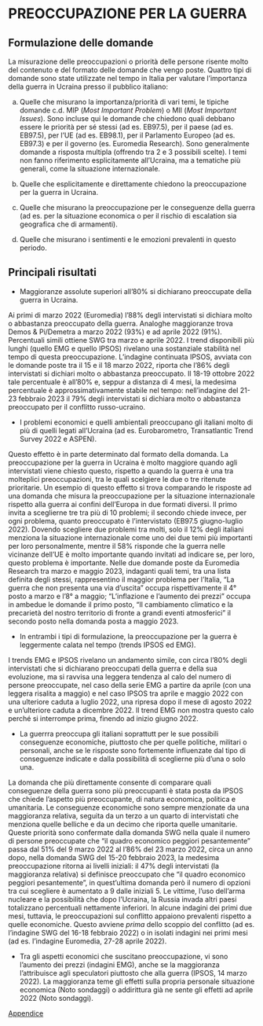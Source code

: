 # PREOCCUPAZIONE PER LA GUERRA

## Formulazione delle domande 

La misurazione delle preoccupazioni o priorità delle persone risente molto del contenuto e del formato delle domande che vengo poste. Quattro tipi di domande sono state utilizzate nel tempo in Italia per valutare l’importanza della guerra in Ucraina presso il pubblico italiano:

a) Quelle che misurano la importanza/priorità di vari temi, le tipiche domande c.d. MIP (*Most Important Problem*) o MII (*Most Important Issues*). Sono incluse qui le domande che chiedono quali debbano essere le priorità per sé stessi (ad es. EB97.5), per il paese (ad es. EB97.5), per l’UE (ad es. EB98.1), per il Parlamento Europeo (ad es. EB97.3) e per il governo (es. Euromedia Research). Sono generalmente domande a risposta  multipla (offrendo tra 2 e 3 possibili scelte). I temi non fanno riferimento esplicitamente all’Ucraina, ma a tematiche più generali, come la situazione internazionale. 

b) Quelle che esplicitamente e direttamente chiedono la preoccupazione per la guerra in Ucraina.

c) Quelle che misurano la preoccupazione per le conseguenze della guerra (ad es. per la situazione economica o per il rischio di escalation sia geografica che di armamenti).

d) Quelle che misurano i sentimenti e le emozioni prevalenti in questo periodo. 

## Principali risultati 

* Maggioranze assolute superiori all'80% si dichiarano preoccupate della guerra in Ucraina. 

Ai primi di marzo 2022 (Euromedia) l’88% degli intervistati si dichiara molto o abbastanza preoccupato della guerra. Analoghe maggioranze trova Demos & Pi/Demetra a marzo 2022 (93%) e ad aprile 2022 (91%). Percentuali simili ottiene SWG tra marzo e aprile 2022. I trend disponibili più lunghi (quello EMG e quello IPSOS) rivelano una sostanziale stabilità nel tempo di questa preoccupazione. L’indagine continuata IPSOS, avviata con le domande poste tra il 15 e il 18 marzo 2022, riporta che l’86% degli intervistati si dichiari molto o abbastanza preoccupato. Il 18-19 ottobre 2022 tale percentuale è all’80% e, seppur a distanza di 4 mesi, la medesima percentuale è approssimativamente stabile nel tempo: nell'indagine del 21-23 febbraio 2023 il 79% degli intervistati si dichiara molto o abbastanza preoccupato per il conflitto russo-ucraino.

* I problemi economici e quelli ambientali preoccupano gli italiani molto di più di quelli legati all’Ucraina (ad es. Eurobarometro, Transatlantic Trend Survey  2022 e ASPEN).

Questo effetto è in parte determinato dal formato della domanda. La preoccupazione per la guerra in Ucraina è molto maggiore quando agli intervistati viene chiesto questo, rispetto a quando la guerra è una tra molteplici preoccupazioni, tra le quali scelgiere le due o tre ritenute prioritarie. Un esempio di questo effetto si trova comparando le risposte ad una domanda che misura la preoccupazione per la situazione internazionale rispetto alla guerra ai confini dell’Europa in due formati diversi. Il primo invita a sceglierne tre tra più di 10 problemi; il secondo chiede invece, per ogni problema, quanto preoccupato è l’intervistato (EB97.5  giugno-luglio 2022). Dovendo scegliere due problemi tra molti, solo il 12% degli italiani menziona la situazione internazionale come uno dei due temi più importanti per loro personalmente, mentre il 58% risponde che la guerra nelle vicinanze dell’UE è molto importante quando invitati ad indicare se, per loro, questo problema è importante. 
Nelle due domande poste da Euromedia Research tra marzo e maggio 2023, indaganti quali temi, tra una lista definita degli stessi, rappresentino il maggior problema per l'Italia, "La guerra che non presenta una via d’uscita" occupa rispettivamente il 4° posto a marzo e l'8° a maggio; "L'inflazione e l'aumento dei prezzi" occupa in ambedue le domande il primo posto, "Il cambiamento climatico e la precarietà del nostro territorio di fronte a grandi eventi atmosferici" il secondo posto nella domanda posta a maggio 2023.

* In entrambi i tipi di formulazione, la preoccupazione per la guerra è leggermente calata nel tempo (trends IPSOS ed EMG).

I trends EMG e IPSOS rivelano un andamento simile, con circa l’80% degli intervistati che si dichiarano preoccupati della guerra e della sua evoluzione, ma si ravvisa una leggera tendenza al calo del numero di persone preoccupate, nel caso della serie EMG a partire da aprile (con una leggera risalita a maggio) e nel caso IPSOS tra aprile e maggio 2022 con una ulteriore caduta a luglio 2022, una ripresa dopo il mese di agosto 2022 e un'ulteriore caduta a dicembre 2022. Il trend EMG non mostra questo calo perché si interrompe prima, finendo ad inizio giugno 2022.

* La guerrra preoccupa gli italiani soprattutt per le  sue possibili conseguenze economiche, piuttosto che per quelle politiche, militari o personali, anche se le risposte sono fortemente influenzate dal tipo di conseguenze indicate e dalla possibilità di sceglierne più d’una o solo una.

La domanda che più direttamente consente di comparare quali conseguenze della guerra sono più preoccupanti è stata posta da IPSOS che chiede l’aspetto più preoccupante, di natura economica, politica e umanitaria. Le conseguenze economiche sono sempre menzionate da una maggioranza relativa, seguita da un terzo a un quarto di intervistati che menziona quelle belliche e da un decimo che riporta quelle umanitarie. Queste priorità sono confermate dalla domanda SWG nella quale il numero di persone preoccupate che “il quadro economico peggiori pesantemente" passa dal 51% del 9 marzo 2022 al l’86% del 23 marzo 2022, circa un anno dopo, nella domanda SWG del 15-20 febbraio 2023, la medesima preoccupazione ritorna ai livelli iniziali: il 47% degli intervistati (la maggioranza relativa) si definisce preoccupato che "il quadro economico peggiori pesantemente", in quest'ultima domanda però il numero di opzioni tra cui scegliere è aumentato a 9 dalle iniziali 5. Le vittime, l’uso dell’arma nucleare e la possibilità che dopo l’Ucraina, la Russia invada altri paesi totalizzano percentuali nettamente inferiori. In alcune indagini dei primi due mesi, tuttavia, le preoccupazioni sul conflitto appaiono prevalenti rispetto a quelle economiche. Questo avviene *prima* dello scoppio del conflitto (ad es. l’indagine SWG del 16-18 febbraio 2022) o in isolati indagini nei primi mesi (ad es. l’indagine Euromedia, 27-28 aprile 2022).

* Tra gli aspetti economici che suscitano preoccupazione, vi sono l’aumento dei prezzi (indagini EMG), anche se la maggioranza l’attribuisce agli speculatori piuttosto che alla guerra (IPSOS, 14 marzo 2022). La maggioranza teme gli effetti sulla propria personale situazione economica (Noto sondaggi) o addirittura già ne sente gli effetti ad aprile 2022 (Noto sondaggi). 

[Appendice](https://github.com/LucianaFazio/Ucrania/blob/main/PDF_Appendice/II%20Preoccupazioni%20Ucraina%20v.6.pdf)

